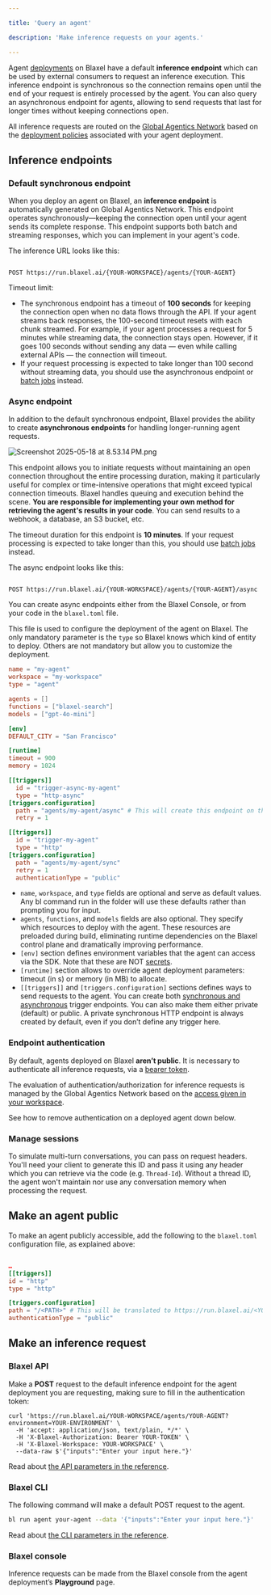 ```yaml
---

title: 'Query an agent'

description: 'Make inference requests on your agents.'

---
```


Agent [deployments](Overview) on Blaxel have a default **inference endpoint** which can be used by external consumers to request an inference execution. This inference endpoint is synchronous so the connection remains open until the end of your request is entirely processed by the agent. You can also query an asynchronous endpoint for agents, allowing to send requests that last for longer times without keeping connections open.

All inference requests are routed on the [Global Agentics Network](../Infrastructure/Global-Inference-Network) based on the [deployment policies](../Model-Governance/Policies) associated with your agent deployment. 

## Inference endpoints

### Default synchronous endpoint

When you deploy an agent on Blaxel, an **inference endpoint** is automatically generated on Global Agentics Network. This endpoint operates synchronously—keeping the connection open until your agent sends its complete response. This endpoint supports both batch and streaming responses, which you can implement in your agent's code.

The inference URL looks like this:

```http Query agent

POST https://run.blaxel.ai/{YOUR-WORKSPACE}/agents/{YOUR-AGENT}

```

Timeout limit:

- The synchronous endpoint has a timeout of **100 seconds** for keeping the connection open when no data flows through the API. If your agent streams back responses, the 100-second timeout resets with each chunk streamed. For example, if your agent processes a request for 5 minutes while streaming data, the connection stays open. However, if it goes 100 seconds without sending any data — even while calling external APIs — the connection will timeout.
- If your request processing is expected to take longer than 100 second without streaming data, you should use the asynchronous endpoint or [batch jobs](../Jobs/Overview) instead.

### Async endpoint

In addition to the default synchronous endpoint, Blaxel provides the ability to create **asynchronous endpoints** for handling longer-running agent requests. 

![Screenshot 2025-05-18 at 8.53.14 PM.png](Query-agents/Screenshot_2025-05-18_at_8.53.14_PM.png)

This endpoint allows you to initiate requests without maintaining an open connection throughout the entire processing duration, making it particularly useful for complex or time-intensive operations that might exceed typical connection timeouts. Blaxel handles queuing and execution behind the scene. **You are responsible for implementing your own method for retrieving the agent's results in your code**. You can send results to a webhook, a database, an S3 bucket, etc.

The timeout duration for this endpoint is **10 minutes**. If your request processing is expected to take longer than this, you should use [batch jobs](../Jobs/Overview) instead.

The async endpoint looks like this:

```http Query agent (async)

POST https://run.blaxel.ai/{YOUR-WORKSPACE}/agents/{YOUR-AGENT}/async

```

You can create async endpoints either from the Blaxel Console, or from your code in the `blaxel.toml` file.

<Accordion title="blaxel.toml reference">

This file is used to configure the deployment of the agent on Blaxel. The only mandatory parameter is the `type` so Blaxel knows which kind of entity to deploy. Others are not mandatory but allow you to customize the deployment. 

```toml
name = "my-agent"
workspace = "my-workspace"
type = "agent"

agents = []
functions = ["blaxel-search"]
models = ["gpt-4o-mini"]

[env]
DEFAULT_CITY = "San Francisco"

[runtime]
timeout = 900
memory = 1024

[[triggers]]
  id = "trigger-async-my-agent"
  type = "http-async"
[triggers.configuration]
  path = "agents/my-agent/async" # This will create this endpoint on the following base URL: https://run.blaxel.ai/{YOUR-WORKSPACE} 
  retry = 1

[[triggers]]
  id = "trigger-my-agent"
  type = "http"
[triggers.configuration]
  path = "agents/my-agent/sync"
  retry = 1
  authenticationType = "public"
```

- `name`, `workspace`, and `type` fields are optional and serve as default values. Any bl command run in the folder will use these defaults rather than prompting you for input.
- `agents`, `functions`, and `models` fields are also optional. They specify which resources to deploy with the agent. These resources are preloaded during build, eliminating runtime dependencies on the Blaxel control plane and dramatically improving performance.
- `[env]` section defines environment variables that the agent can access via the SDK. Note that these are NOT [secrets](Variables-and-secrets).
- `[runtime]` section allows to override agent deployment parameters: timeout (in s) or memory (in MB) to allocate.
- `[[triggers]]`  and `[triggers.configuration]` sections defines ways to send requests to the agent. You can create both [synchronous and asynchronous](Query-agents) trigger endpoints. You can also make them either private (default) or public. 
A private synchronous HTTP endpoint is always created by default, even if you don’t define any trigger here.

</Accordion>

### Endpoint authentication

By default, agents deployed on Blaxel **aren’t public**. It is necessary to authenticate all inference requests, via a [bearer token](../Security/Access-tokens).

The evaluation of authentication/authorization for inference requests is managed by the Global Agentics Network based on the [access given in your workspace](../Security/Workspace-access-control).

<Tip>See how to remove authentication on a deployed agent down below.</Tip>

### Manage sessions

To simulate multi-turn conversations, you can pass on request headers. You'll need your client to generate this ID and pass it using any header which you can retrieve via the code (e.g. `Thread-Id`). Without a thread ID, the agent won't maintain nor use any conversation memory when processing the request.

## Make an agent public

To make an agent publicly accessible, add the following to the `blaxel.toml` configuration file, as explained above:

```toml blaxel.toml

…
[[triggers]]
id = "http"
type = "http"

[triggers.configuration]
path = "/<PATH>" # This will be translated to https://run.blaxel.ai/<YOUR_WORKSPACE>/<PATH>
authenticationType = "public"

```

## Make an inference request

### Blaxel API

Make a **POST** request to the default inference endpoint for the agent deployment you are requesting, making sure to fill in the authentication token:

```
curl 'https://run.blaxel.ai/YOUR-WORKSPACE/agents/YOUR-AGENT?environment=YOUR-ENVIRONMENT' \
  -H 'accept: application/json, text/plain, */*' \
  -H 'X-Blaxel-Authorization: Bearer YOUR-TOKEN' \
  -H 'X-Blaxel-Workspace: YOUR-WORKSPACE' \
  --data-raw $'{"inputs":"Enter your input here."}'
```

Read about [the API parameters in the reference](https://docs.blaxel.ai/api-reference/inference).

### Blaxel CLI

The following command will make a default POST request to the agent.

```bash
bl run agent your-agent --data '{"inputs":"Enter your input here."}'
```

Read about [the CLI parameters in the reference](https://docs.blaxel.ai/cli-reference/bl_run).

### Blaxel console

Inference requests can be made from the Blaxel console from the agent deployment’s **Playground** page.